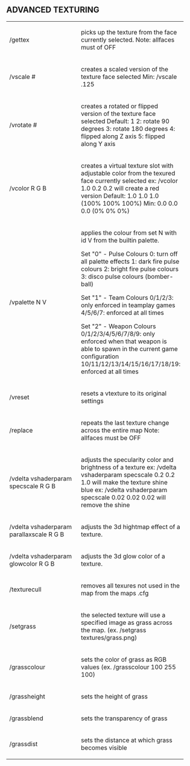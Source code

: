 
== ADVANCED TEXTURING ==



<table cellspacing="10" style="width:100%">
  
<tr><td width="174">
/gettex
</td><td width="219">
picks up the texture from the face currently selected. 
Note: allfaces must of OFF
</td></tr>

<tr><td width="174">
/vscale #
</td><td width="219">
creates a scaled version of the texture face selected
Min: /vscale .125
</td></tr>

<tr><td width="174">
/vrotate #
</td><td width="219">
creates a rotated or flipped version of the texture face selected
Default: 1
2: rotate 90 degrees
3: rotate 180 degrees
4: flipped along Z axis
5: flipped along Y axis
</td></tr>

<tr><td width="174">
/vcolor R G B
</td><td width="219">
creates a virtual texture slot with adjustable color from the texured face currently selected
ex: /vcolor 1.0 0.2 0.2 will create a red version
Default: 1.0 1.0 1.0 (100% 100% 100%)
Min: 0.0 0.0 0.0 (0% 0% 0%)
</td></tr>
<tr><td width="174">
/vpalette N V
</td><td width="219">
applies the colour from set N with id V from the builtin palette.

Set "0" - Pulse Colours
0: turn off all palette effects
1: dark fire pulse colours
2: bright fire pulse colours
3: disco pulse colours (bomber-ball)

Set "1" - Team Colours
0/1/2/3: only enforced in teamplay games
4/5/6/7: enforced at all times

Set "2" - Weapon Colours
0/1/2/3/4/5/6/7/8/9: only enforced when that weapon is able to spawn in the current game configuration
10/11/12/13/14/15/16/17/18/19: enforced at all times
</td></tr>

<tr><td width="174">
/vreset
</td><td width="219">
resets a vtexture to its original settings
</td></tr>

<tr><td width="174">
/replace
</td><td width="219">
repeats the last texture change across the entire map
Note: allfaces must be OFF
</td></tr>


<tr><td width="174">
/vdelta vshaderparam specscale R G B
</td><td width="219">
adjusts the specularity color and brightness of a texture
ex: /vdelta vshaderparam specscale 0.2 0.2 1.0 will make the texture shine blue
ex: /vdelta vshaderparam specscale 0.02 0.02 0.02 will remove the shine
</td></tr>

<tr><td width="174">
/vdelta vshaderparam parallaxscale R G B
</td><td width="219">
adjusts the 3d hightmap effect of a texture.
</td></tr>

<tr><td width="174">
/vdelta vshaderparam glowcolor R G B
</td><td width="219">
adjusts the 3d glow color of a texture.
</td></tr>


<tr><td width="174">
/texturecull
</td><td width="219">
removes all texures not used in the map from the maps .cfg
</td></tr>

<tr><td width="174">
/setgrass
</td><td width="219">
the selected texture will use a specified image as grass across the map. (ex. /setgrass textures/grass.png)
</td></tr>

<tr><td width="174">
/grasscolour 
</td><td width="219">
sets the color of grass as RGB values (ex. /grasscolour 100 255 100)
</td></tr>

<tr><td width="174">
/grassheight
</td><td width="219">
sets the height of grass
</td></tr>

<tr><td width="174">
/grassblend
</td><td width="219">
sets the transparency of grass
</td></tr>

<tr><td width="174">
/grassdist
</td><td width="219">
sets the distance at which grass becomes visible
</td></tr>